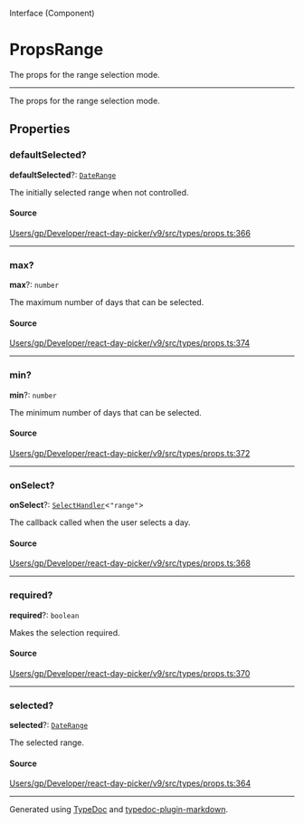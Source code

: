 <SectionTitle>Interface (Component)</SectionTitle>

# PropsRange

<Description>
The props for the range selection mode.
</Description>

---

The props for the range selection mode.

## Properties

<a id="defaultselected" name="defaultselected"></a>

### defaultSelected?

<SignatureMemberIdentifier>**defaultSelected**?: [`DateRange`](/api/type-aliases/DateRange.md)</SignatureMemberIdentifier>

The initially selected range when not controlled.

#### Source

[Users/gp/Developer/react-day-picker/v9/src/types/props.ts:366](https://github.com/gpbl/react-day-picker/blob/b97c86295/src/types/props.ts#L366)

***

<a id="max" name="max"></a>

### max?

<SignatureMemberIdentifier>**max**?: `number`</SignatureMemberIdentifier>

The maximum number of days that can be selected.

#### Source

[Users/gp/Developer/react-day-picker/v9/src/types/props.ts:374](https://github.com/gpbl/react-day-picker/blob/b97c86295/src/types/props.ts#L374)

***

<a id="min" name="min"></a>

### min?

<SignatureMemberIdentifier>**min**?: `number`</SignatureMemberIdentifier>

The minimum number of days that can be selected.

#### Source

[Users/gp/Developer/react-day-picker/v9/src/types/props.ts:372](https://github.com/gpbl/react-day-picker/blob/b97c86295/src/types/props.ts#L372)

***

<a id="onselect" name="onselect"></a>

### onSelect?

<SignatureMemberIdentifier>**onSelect**?: [`SelectHandler`](/api/type-aliases/SelectHandler.md)\<`"range"`\></SignatureMemberIdentifier>

The callback called when the user selects a day.

#### Source

[Users/gp/Developer/react-day-picker/v9/src/types/props.ts:368](https://github.com/gpbl/react-day-picker/blob/b97c86295/src/types/props.ts#L368)

***

<a id="required" name="required"></a>

### required?

<SignatureMemberIdentifier>**required**?: `boolean`</SignatureMemberIdentifier>

Makes the selection required.

#### Source

[Users/gp/Developer/react-day-picker/v9/src/types/props.ts:370](https://github.com/gpbl/react-day-picker/blob/b97c86295/src/types/props.ts#L370)

***

<a id="selected" name="selected"></a>

### selected?

<SignatureMemberIdentifier>**selected**?: [`DateRange`](/api/type-aliases/DateRange.md)</SignatureMemberIdentifier>

The selected range.

#### Source

[Users/gp/Developer/react-day-picker/v9/src/types/props.ts:364](https://github.com/gpbl/react-day-picker/blob/b97c86295/src/types/props.ts#L364)

***

Generated using [TypeDoc](https://typedoc.org) and [typedoc-plugin-markdown](https://typedoc-plugin-markdown.org).
